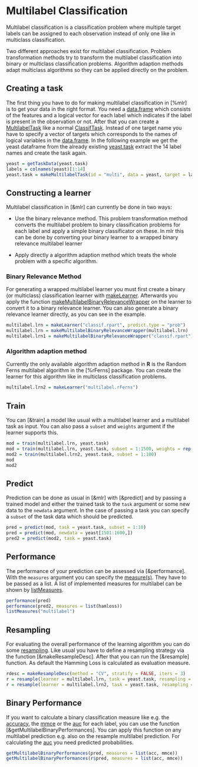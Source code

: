 # Multilabel Classification

Multilabel classification is a classification problem where multiple target labels can be 
assigned to each observation instead of only one like in multiclass classification. 

Two different approaches exist for multilabel classification. Problem transformation 
methods try to transform the multilabel classification into binary or multiclass 
classification problems. Algorithm adaption methods adapt multiclass algorithms
so they can be applied directly on the problem. 

## Creating a task
The first thing you have to do for making multilabel classification in [%mlr] is to 
get your data in the right format. You need a [data.frame](&base::data.frame) which 
consists of the features and a logical vector for each label which indicates if the 
label is present in the observation or not. After that you can create a 
[MultilabelTask](task.md) like a normal [ClassifTask](task.md). Instead of one 
target name you have to specify a vector of targets which corresponds to the names of 
logical variables in the [data.frame](&base::data.frame). In the following example 
we get the yeast dataframe from the already existing [yeast.task](&yeast.task) extract 
the 14 label names and create the task again.

```r
yeast = getTaskData(yeast.task)
labels = colnames(yeast)[1:14]
yeast.task = makeMultilabelTask(id = "multi", data = yeast, target = labels)
```

## Constructing a learner
Multilabel classification in [&mlr] can currently be done in two ways:

* Use the binary relevance method.
This problem transformation method converts the multilabel problem to binary 
classification problems for each 
label and apply a simple binary classificator on these. In mlr this can be done by 
converting your binary learner to a wrapped binary relevance multilabel learner

* Apply directly a algorithm adaption method which treats the whole 
problem with a specific algorithm. 

### Binary Relevance Method
For generating a wrapped multilabel learner you must first create a binary (or multiclass) 
classification learner with [makeLearner](&makeLearner). Afterwards you apply the function 
[makeMultilabelBinaryRelevanceWrapper](&makeMultilabelBinaryRelevanceWrapper) on the learner 
to convert it to a binary relevance learner. You can also generate a binary 
relevance learner directly, as you can see in the example. 

```r
multilabel.lrn = makeLearner("classif.rpart", predict.type = "prob")
multilabel.lrn = makeMultilabelBinaryRelevanceWrapper(multilabel.lrn)
multilabel.lrn1 = makeMultilabelBinaryRelevanceWrapper("classif.rpart")
```

### Algorithm adaption method
Currently the only available algorithm adaption method in **R** is the Random Ferns 
multilabel algorithm in the [%rFerns] package. You can create the learner for this algorithm 
like in multiclass classification problems.

```r
multilabel.lrn2 = makeLearner("multilabel.rFerns")
```

## Train
You can [&train] a model like usual with a multilabel learner and a 
multilabel task as input. You can also pass a ``subset`` and ``weights`` argument if the 
learner supports this. 

```r
mod = train(multilabel.lrn, yeast.task)
mod = train(multilabel.lrn, yeast.task, subset = 1:1500, weights = rep(1/1500, 1500))
mod2 = train(multilabel.lrn2, yeast.task, subset = 1:100)
mod
mod2
```

## Predict
Prediction can be done as usual in [&mlr] with [&predict] and by passing a trained model 
and either the trained task to the ``task`` argument or some new data to the ``newdata`` 
argument. In the case of passing a task you can specify a ``subset`` of the task data
which should be predicted. 

```r
pred = predict(mod, task = yeast.task, subset = 1:10)
pred = predict(mod, newdata = yeast[1501:1600,])
pred2 = predict(mod2, task = yeast.task)
```

## Performance
The performance of your prediction can be assessed via [&performance]. 
With the ``measures`` argument you can specify the [measure(s)](measures.md). They 
have to be passed as a list. A list of implemented measures for multilabel
can be shown by [listMeasures](&Performance).

```r
performance(pred)
performance(pred2, measures = list(hamloss))
listMeasures("multilabel")
```

## Resampling
For evaluating the overall performance of the learning algorithm you can do some 
[resampling](resample.md). Like usual you have to define a resampling strategy 
via the function [&makeResampleDesc]. After that you can run the [&resample] 
function. As default the Hamming Loss is calculated as evaluation measure. 

```r
rdesc = makeResampleDesc(method = "CV", stratify = FALSE, iters = 3)
r = resample(learner = multilabel.lrn, task = yeast.task, resampling = rdesc)
r = resample(learner = multilabel.lrn2, task = yeast.task, resampling = rdesc)
```

## Binary Performance
If you want to calculate a binary 
classification measure like e.g. the [accuracy](measures.md), the [mmce](measures.md) 
or the [auc](measures.md) for each label, you can use the function 
[&getMultilabelBinaryPerformances].
You can apply this function on any multilabel prediction e.g. also on the resample 
multilabel prediction. For calculating the [auc](measures.md) you need 
predicted probabilities.

```r
getMultilabelBinaryPerformances(pred, measures = list(acc, mmce))
getMultilabelBinaryPerformances(r$pred, measures = list(acc, mmce))
```

